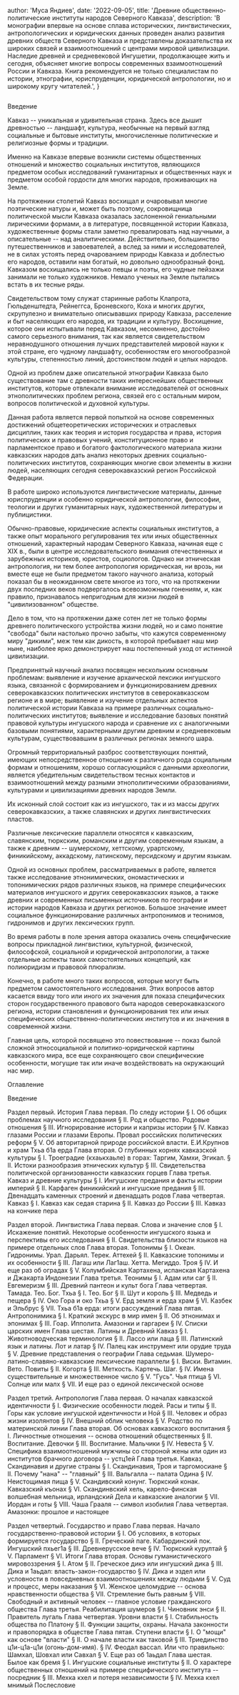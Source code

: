 
  author: 'Муса Яндиев',
  date: '2022-09-05',
  title: 'Древние общественно-политические институты народов Северного Кавказа',
  description:
    'В монографии впервые на основе сплава исторических, лингвистических, антропологических и юридических данных проведен анализ развития древних обществ Северного Кавказа и представлены доказательства их широких связей и взаимоотношений с центрами мировой цивилизации. Наследие древней и средневековой Ингушетии, продолжающее жить и сегодня, объясняет многие вопросы современных взаимоотношений России и Кавказа. Книга рекомендуется не только специалистам по истории, этнографии, юриспруденции, юридической антропологии, но и широкому кругу читателей.',
}


<Image src={bookCover} alt="" />

Введение

Кавказ -- уникальная и удивительная страна. Здесь все дышит древностью -- ландшафт, культура, необычные на первый взгляд социальные и бытовые институты, многочисленные политические и религиозные формы и традиции.

Именно на Кавказе впервые возникли системы общественных отношений и множество социальных институтов, являющихся предметом особых исследований гуманитарных и общественных наук и предметом особой гордости для многих народов, проживающих на Земле.

На протяжении столетий Кавказ восхищал и очаровывал многие поэтические натуры и, может быть поэтому, сокровищница политической мысли Кавказа оказалась заслоненной гениальными лирическими формами, а в литературе, посвященной истории Кавказа, художественные формы стали заметно превалировать над научными, а описательные -- над аналитическими. Действительно, большинство путешественников и завоевателей, а вслед за ними и исследователей, не в силах устоять перед очарованием природы Кавказа и доблестью его народов, оставили нам богатый, но довольно однообразный фонд. Кавказом восхищались не только певцы и поэты, его чудные пейзажи занимали не только художников. Немало ученых на Земле пытались встать в их тесные ряды.

Свидетельством тому служат старинные работы Клапрота, Гюльденштедта, Рейнеггса, Броневского, Коха и многих других, скрупулезно и внимательно описывавших природу Кавказа, расселение и быт населяющих его народов, их традиции и культуру. Восхищение, которое они испытывали перед Кавказом, несомненно, достойно самого серьезного внимания, так как является свидетельством неравнодушного отношения лучших представителей мировой науки к этой стране, его чудному ландшафту, особенностям его многообразной культуры, степенностью линий, достоинством людей и целых народов.

Одной из проблем даже описательной этнографии Кавказа было существование там с древности таких интереснейших общественных институтов, которые отвлекали внимание исследователей от основных этнополитических проблем региона, связей его с остальным миром, вопросов политической и духовной культуры.

Данная работа является первой попыткой на основе современных достижений общетеоретических исторических и отраслевых дисциплин, таких как теория и история государства и права, история политических и правовых учений, конституционное право и парламентское право и богатого фактологического материала жизни кавказских народов дать анализ некоторых древних социально-политических институтов, сохраняющих многие свои элементы в жизни людей, населяющих сегодня северокавказский регион Российской Федерации.

В работе широко используются лингвистические материалы, данные юриспруденции и особенно юридической антропологии, философии, теологии и других гуманитарных наук, художественной литературы и публицистики.

Обычно-правовые, юридические аспекты социальных институтов, а также опыт морального регулирования тех или иных общественных отношений, характерный народам Северного Кавказа, начиная еще с XIX в., были в центре исследовательского внимания отечественных и зарубежных историков, юристов, социологов. Однако ни этническая антропология, ни тем более антропология юридическая, ни врозь, ни вместе еще не были предметом такого научного анализа, который показал бы в неожиданном свете многое из того, что на протяжении двух последних веков подвергалось всевозможным гонениям, и, как правило, признавалось непригодным для жизни людей в "цивилизованном" обществе.

Дело в том, что на протяжении даже сотен лет не только формы древнего политического устройства жизни людей, но и само понятие "свобода" были настолько прочно забыты, что кажутся современному миру "дикими", меж тем как дикость, в которой пребывает наш мир ныне, наиболее ярко демонстрирует наш постепенный уход от истинной цивилизации.

Предпринятый научный анализ посвящен нескольким основным проблемам:
выявление и изучение архаической лексики ингушского языка, связанной с формированием и функционированием древних северокавказских политических институтов в северокавказском регионе и в мире;
выявление и изучение отдельных аспектов политической истории Кавказа на примере различных социально-политических институтов;
выявление и исследование базовых понятий правовой культуры ингушского народа и сравнение их с аналогичными базовыми понятиями, характерными другим древним и средневековым культурам, существовавшим в различных регионах земного шара.

Огромный территориальный разброс соответствующих понятий, имеющих непосредственное отношение к различного рода социальным формам и отношениям, хорошо согласующийся с данными археологии, является убедительным свидетельством тесных контактов и взаимоотношений между разными этнополитическими образованиями, культурами и цивилизациями древних народов Земли.

Их исконный слой состоит как из ингушского, так и из массы других северокавказских, а также славянских и других лингвистических пластов.

Различные лексические параллели относятся к кавказским, славянским, тюркским, романским и другим современным языкам, а также к древним -- шумерскому, хеттскому, урартскому, финикийскому, аккадскому, латинскому, персидскому и другим языкам.

Одной из основных проблем, рассматриваемых в работе, является также исследование этнонимических, ономастических и топонимических рядов различных языков, на примере специфических материалов ингушского и других северокавказских языков, а также древних и современных письменных источников по географии и истории народов Кавказа и других регионов. Большое значение имеет социальное функционирование различных антропонимов и теонимов, гидронимов и других лексических групп.

Во время работы в поле зрения автора оказались очень специфические вопросы прикладной лингвистики, культурной, физической, философской, социальной и юридической антропологии, а также отдельные аспекты таких самостоятельных концепций, как полиюридизм и правовой плюрализм.

Конечно, в работе много таких вопросов, которые могут быть предметом самостоятельного исследования. Этих вопросов автор касается ввиду того или иного их значения для показа специфических сторон государственного правового быта народов северокавказского региона, истории становления и функционирования тех или иных специфических общественно-политических институтов и их значения в современной жизни.

Главная цель, которой посвящено это повествование -- показ былой сложной этносоциальной и политико-юридической картины кавказского мира, все еще сохраняющего свои специфические особенности, могущие так или иначе воздействовать на окружающий нас мир.

Оглавление

Введение

Раздел первый. История
Глава первая. По следу истории
§ I. Об общих проблемах научного исследования
§ II. Род и общество. Родовые отношения
§ III. Игнорирование истории и капризы истории
§ IV. Кавказ глазами России и глазами Европы. Провал российских политических реформ
§ V. Об авторитарной природе российской власти. Е.И.Крупнов и храм Тхьа б1а ерда
Глава вторая. О глубинных корнях кавказской культуры
§ I. Троеградие (кхаькхаьле) в горах: Таргим, Хамхи, Эгикал.
§ II. Истоки разнообразия этнических культур
§ III. Свидетельства политической организованности кавказских горцев
Глава третья. Кавказ и древние культуры
§ I. Ингушские предания и факты истории империй
§ II. Карфаген финикийский и ингушские предания
§ III. Двенадцать каменных строений и двенадцать родов
Глава четвертая. Кавказ
§ I. Кавказ как седая старина
§ II. Кавказ до России
§ III. Кавказ на кончике пера

Раздел второй. Лингвистика
Глава первая. Слова и значение слов
§ I. Искажение понятий. Некоторые особенности ингушского языка и перспективы его исследования
§ II. Свидетельства близости языков на примере отдельных слов
Глава вторая. Топонимы
§ I. Океан. Гидронимы. Урал. Дарьял. Терек. Аттехей
§ II. Кавказские топонимы и их особенности
§ III. Лагаш или Лаг1аш. Хетта. Мегиддо. Троя
§ IV. И еще раз об оградах
§ V. Колумбийская Картахена, испанская Картахена и Джакарта Индонезии
Глава третья. Теонимы
§ I. Адам или саг
§ II. Евгемеризм
§ III. Древний пантеон и культ бога
Глава четвертая. Тамада. Тео. Бог. Тхьа
§ I. Тео. Бог
§ II. Шут и король
§ III. Медведь и пещера
§ IV. Око Гора и око Тхьа
§ V. Ерд земля и ерда храм
§ VI. Казбек и Эльбрус
§ VII. Тхьа б1а ерда: итоги рассуждений
Глава пятая. Антропонимика
§ I. Краткий экскурс в мир имен
§ II. Об этнонимах и эпонимах
§ III. Гоар. Ипполита. Амазонки и гаргареи
§ IV. Списки царских имен
Глава шестая. Латины и Древний Кавказ
§ I. Животноводческая терминология
§ II. Лассо или лаца
§ III. Латинский язык и латины. Лот и латар
§ IV. Палец как инструмент или орудие труда
§ V. Древние представления о географии
Глава седьмая. Шумеро-латино-славяно-кавказские лексические параллели
§ I. Виски. Витамин. Вето. Повиты
§ II. Когорта
§ III. Меткость. Картечь. Шаг.
§ IV. Имена существительные и множественное число
§ V. "Гусь". Чья птица
§ VI. Солнце или малх
§ VII. И еще раз о единой лексической основе

Раздел третий. Антропология
Глава первая. О началах кавказской идентичности
§ I. Физические особенности людей. Расы и типы
§ II. Горы как условие ингушской идентичности и Ной
§ III. Человек и образ жизни изолянтов
§ IV. Внешний облик человека
§ V. Родство по материнской линии
Глава вторая. Об основах кавказского воспитания
§ I. Личностные отношения -- основа отношений общественных
§ II. Воспитание. Девочки
§ III. Воспитание. Мальчики
§ IV. Невеста
§ V. Специфика взаимоотношений мужчины со стороной жены или один из институтов брачного договора -- устц1ей
Глава третья. Кавказ, Скандинавия и другие страны
§ I. Скандинавия, Троя и таргомосиане
§ II. Почему "нана" -- "главный"
§ III. Вальгалла -- палата Одина
§ IV. Неистощимая пища
§ V. Скандивский конунг. Тюркский конак. Кавказский къонах
§ VI. Скандинвский хель, карело-финская волшебная мельница, ирландский Дела и кавказские аналогии
§ VII. Иордан и готы
§ VIII. Чаша Грааля -- символ изобилия
Глава четвертая. Амазонки: прошлое и настоящее

Раздел четвертый. Государство и право
Глава первая. Начало государственно-правовой истории
§ I. Об условиях, в которых формируется государство
§ II. Греческий паге. Кабардинский пок. Ингушский пхьег1а
§ III. Древнерусcкое вече
§ IV. Тюркский курултай
§ V. Парламент
§ VI. Итоги
Глава вторая. Основы гуманистического мировоззрения
§ I. Атом
§ II. Греческое дикэ или ингушский дика
§ III. Дика и 1аьдал: власть-закон-государство
§ IV. Дика и эздел или условности в повседневных взаимоотношениях между людьми
§ V. Суд и процесс, меры наказания
§ VI. Женское целомудрие -- основа нравственности общества
§ VII. Стремление быть равным
§ VIII. Свободный и активный человек -- главное условие гражданского общества
Глава третья. Реабилитация шумеров
§ I. Чиновник энси
§ II. Правитель лугаль
Глава четвертая. Уровни власти
§ I. Стабильность общества по Платону
§ II. Функции защиты, охраны. Начала законности и правопорядка в обществе
Глава пятая. Ступени власти
§ I. О "мощи" как основе "власти"
§ II. О начале власти как таковой
§ III. Триединство ц1и-ц1а-ц1и (огонь-дом-имя).
§ IV. Феодал вассал. Или что правильно: Шамхал, Шовхал или Савхал
§ V. Еще раз об 1аьдал
Глава шестая. Былое как бремя
§ I. Ингушские социальные институты
§ II. О характере общественных отношений на примере специфического института -- посредник
§ III. Мехка кхел и потеря независимости
§ IV. Мехка кхел мнимый
Послесловие
